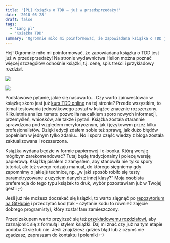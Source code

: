 ```yaml
---
title: '[PL] Książka o TDD – już w przedsprzedaży!'
date: '2018-05-28'
draft: false
tags:
  - 'Lang pl'
  - 'Książka TDD'
summary: 'Ogromnie miło mi poinformować, że zapowiadana książka o TDD jest już w przedsprzedaży! Na stronie wydawnictwa Helion można poznać więcej szczegółów odnośnie książki, t.j. cenę, spis treści i przykładowy rozdział.'
---
```


Hej! Ogromnie miło mi poinformować, że zapowiadana książka o TDD jest już w przedsprzedaży! Na stronie wydawnictwa Helion można poznać więcej szczegółów odnośnie książki, t.j. cenę, spis treści i przykładowy rozdział.

![](/static/images/blog/2018-05-28-21_51_00-ksic499garnia-internetowa-informatyczna-helion-pl-wydawnictwo-informatyczne-ksic485.png)

![](/static/images/blog/2018-05-28-21_51_35-tdd-techniki-programowania-sterowanego-testami-ksic485c5bcka-kurs-dariusz-woc5baniak.png)

Podstawowe pytanie, jakie się nasuwa to… Czy warto zainwestować w książkę skoro jest już [kurs TDD online](https://dariuszwozniak.net/kurs-tdd/) na tej stronie? Przede wszystkim, to temat testowania jednostkowego został w książce znacznie rozszerzony. Kilkuletnia analiza tematu pozwoliła na całkiem sporo nowych informacji, przemyśleń, wniosków, ale także i pytań. Książka została starannie sprawdzona pod względem merytorycznym, jak i językowym przez kilku profesjonalistów. Dzięki edycji zdałem sobie też sprawę, jak dużo błędów popełniam w jednym tylko zdaniu… No i spora część wiedzy z bloga została zaktualizowana i rozszerzona.

Książka wydana będzie w formie papierowej i e-booka. Którą wersję mógłbym zarekomendować? Tutaj będę tradycjonalny i polecę wersję papierową. Książkę pisałem z zamysłem, aby stanowiła nie tylko spory tutorial, ale też swego rodzaju manual, do którego sięgniemy gdy zapomnimy o jakiejś technice, np. „w jaki sposób robiło się testy parametryzowane z użyciem danych z innej klasy?” Moja osobista preferencja do tego typu książek to druk, wybór pozostawiam już w Twojej gestii ;-)

Jeśli już nie możesz doczekać się książki, to warto sięgnąć po [repozytorium na GitHubie](https://github.com/dariusz-wozniak/TddBook-Code) i przeczytać kod (tak – czytanie kodu to również zajęcie dobrego programisty), który został tam zamieszczony.

Przed zakupem warto przyjrzeć się też [przykładowemu rozdziałowi](https://helion.pl/eksiazki/tddppr.htm#hide), aby zaznajomić się z formułą i stylem książki. Daj mi znać czy już na tym etapie podoba Ci się lub nie. Jeśli znajdziesz gdzieś błąd lub z czymś nie zgadzasz, zapraszam do kontaktu i polemiki :-)
